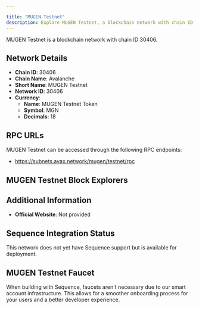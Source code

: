 ```yaml
---

title: "MUGEN Testnet"
description: Explore MUGEN Testnet, a blockchain network with chain ID 30406. Learn about its native currency, MUGEN Testnet Token, and how to interact with the network.
---
```




MUGEN Testnet is a blockchain network with chain ID 30406.

## Network Details

- **Chain ID**: 30406
- **Chain Name**: Avalanche
- **Short Name**: MUGEN Testnet
- **Network ID**: 30406
- **Currency**: 
  - **Name**: MUGEN Testnet Token
  - **Symbol**: MGN
  - **Decimals**: 18

## RPC URLs

MUGEN Testnet can be accessed through the following RPC endpoints:

- https://subnets.avax.network/mugen/testnet/rpc

## MUGEN Testnet Block Explorers



## Additional Information

- **Official Website**: Not provided

## Sequence Integration Status

This network does not yet have Sequence support but is available for deployment.

## MUGEN Testnet Faucet

When building with Sequence, faucets aren't necessary due to our smart account infrastructure. This allows for a smoother onboarding process for your users and a better developer experience.
